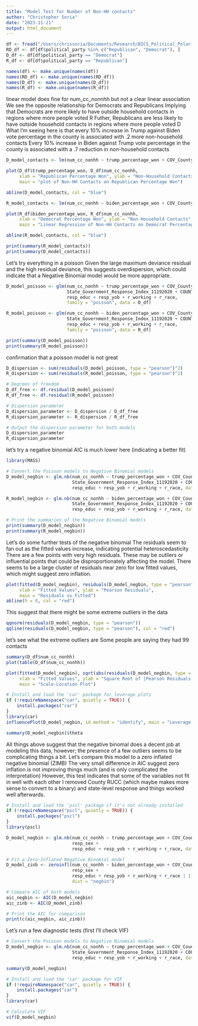 ```yaml
---
title: "Model Test for Number of Non-HH contacts"
author: "Christopher Soria"
date: "2023-11-21"
output: html_document
---
```

```r
df <- fread("/Users/chrissoria/Documents/Research/BICS_Political_Polarization/data/BICS_ZIP_Features.csv")
RD_df <- df[df$political_party %in% c("Republican", "Democrat"), ]
D_df <- df[df$political_party == "Democrat"]
R_df <- df[df$political_party == "Republican"]

names(df) <- make.unique(names(df))
names(RD_df) <- make.unique(names(RD_df))
names(D_df) <- make.unique(names(D_df))
names(R_df) <- make.unique(names(R_df))
```


linear model does fine for num_cc_nonnhh but not a clear linear association
We see the opposite relationship for Democrats and Republicans
Implying that Democrats are more likely to have outside household contacts in regions where more people voted R
Futher, Republicans are less likely to have outside household contacts in regions where more people voted D
What I'm seeing here is that every 10% increase in Trump against Biden vote percentage in the county is associated with .2 more non-household contacts
Every 10% increase in Biden against Trump vote percentage in the county is associated with a .7 reduction in non-household contacts
```r
D_model_contacts <- lm(num_cc_nonhh ~ trump_percentage_won + COV_County_CMR_2020_06_20 + State_Government_Response_Index_11192020 + COUNTY_RUCC_2013 + resp_sex + resp_educ + resp_yob + r_working + r_race, data = D_df)

plot(D_df$trump_percentage_won, D_df$num_cc_nonhh, 
     xlab = "Republican Percentage Won", ylab = "Non-Household Contacts",
     main = "plot of Non-HH Contacts on Republican Percentage Won")

abline(D_model_contacts, col = "blue")

R_model_contacts <- lm(num_cc_nonhh ~ biden_percentage_won + COV_County_CMR_2020_06_20 + State_Government_Response_Index_11192020 + COUNTY_RUCC_2013 + resp_sex + resp_educ + resp_yob + r_working + r_race, data = R_df)

plot(R_df$biden_percentage_won, R_df$num_cc_nonhh, 
     xlab = "Democrat Percentage Won", ylab = "Non-Household Contacts",
     main = "Linear Regression of Non-HH Contacts on Democrat Percentage Won")

abline(R_model_contacts, col = "blue")

print(summary(R_model_contacts))
print(summary(D_model_contacts))
```
Let's try everything in a poisson
Given the large maximum deviance residual and the high residual deviance, this suggests overdispersion, which could indicate that a Negative Binomial model would be more appropriate.

```r
D_model_poisson <- glm(num_cc_nonhh ~ trump_percentage_won + COV_County_CMR_2020_06_20 + 
                       State_Government_Response_Index_11192020 + COUNTY_RUCC_2013 + resp_sex + 
                       resp_educ + resp_yob + r_working + r_race, 
                       family = "poisson", data = D_df)

R_model_poisson <- glm(num_cc_nonhh ~ biden_percentage_won + COV_County_CMR_2020_06_20 + 
                       State_Government_Response_Index_11192020 + COUNTY_RUCC_2013 + resp_sex + 
                       resp_educ + resp_yob + r_working + r_race, 
                       family = "poisson", data = R_df)

print(summary(D_model_poisson))
print(summary(R_model_poisson))
```
confirmation that a poisson model is not great
```r
D_dispersion <- sum(residuals(D_model_poisson, type = "pearson")^2)
R_dispersion <- sum(residuals(R_model_poisson, type = "pearson")^2)

# Degrees of freedom
D_df_free <- df.residual(D_model_poisson)
R_df_free <- df.residual(R_model_poisson)

# Dispersion parameter
D_dispersion_parameter <- D_dispersion / D_df_free
R_dispersion_parameter <- R_dispersion / R_df_free

# Output the dispersion parameter for both models
D_dispersion_parameter
R_dispersion_parameter
```
let's try a negative binomial
AIC is much lower here (indicating a better fit)

```r
library(MASS)

# Convert the Poisson models to Negative Binomial models
D_model_negbin <- glm.nb(num_cc_nonhh ~ trump_percentage_won + COV_County_CMR_2020_06_20 + 
                         State_Government_Response_Index_11192020 + COUNTY_RUCC_2013 + resp_sex + 
                         resp_educ + resp_yob + r_working + r_race, data = D_df)

R_model_negbin <- glm.nb(num_cc_nonhh ~ biden_percentage_won + COV_County_CMR_2020_06_20 + 
                         State_Government_Response_Index_11192020 + COUNTY_RUCC_2013 + resp_sex + 
                         resp_educ + resp_yob + r_working + r_race, data = R_df)

# Print the summaries of the Negative Binomial models
print(summary(D_model_negbin))
print(summary(R_model_negbin))
```
Let's do some further tests of the negative binomial
The residuals seem to fan out as the fitted values increase, indicating potential heteroscedasticity
There are a few points with very high residuals. These may be outliers or influential points that could be disproportionately affecting the model.
There seems to be a large cluster of residuals near zero for low fitted values, which might suggest zero inflation.
```r
plot(fitted(D_model_negbin), residuals(D_model_negbin, type = "pearson"),
     xlab = "Fitted Values", ylab = "Pearson Residuals",
     main = "Residuals vs Fitted")
abline(h = 0, col = "red")
```

This suggest that there might be some extreme outliers in the data
```r
qqnorm(residuals(D_model_negbin, type = "pearson"))
qqline(residuals(D_model_negbin, type = "pearson"), col = "red")
```
let's see what the extreme outliers are
Some people are saying they had 99 contacts
```r
summary(D_df$num_cc_nonhh)
plot(table(D_df$num_cc_nonhh))
```
```r
plot(fitted(D_model_negbin), sqrt(abs(residuals(D_model_negbin, type = "pearson"))),
     xlab = "Fitted Values", ylab = "Square Root of |Pearson Residuals|",
     main = "Scale-Location Plot")
```

```r
# Install and load the 'car' package for leverage plots
if (!requireNamespace("car", quietly = TRUE)) {
    install.packages("car")
}
library(car)
influencePlot(D_model_negbin, id.method = "identify", main = "Leverage Plot")
```

```r
summary(D_model_negbin)$theta
```
All things above suggest that the negative binomal does a decent job at modeling this data, however; the presence of a few outliers seems to be complicating things a bit. Let's compare this model to a zero inflated negative binomial (ZIMB)
The very small difference in AIC suggest zero inflation is not improving things much (and is only complicated the interpretation)
However, this test indicates that some of the variables not fit in well with each other
I removed County RUCC (which maybe makes more sense to convert to a binary) and state-level response and things worked well afterwards. 

```r
# Install and load the 'pscl' package if it's not already installed
if (!requireNamespace("pscl", quietly = TRUE)) {
    install.packages("pscl")
}
library(pscl)

D_model_negbin <- glm.nb(num_cc_nonhh ~ trump_percentage_won + COV_County_CMR_2020_06_20 + 
                         resp_sex + 
                         resp_educ + resp_yob + r_working + r_race, data = D_df)

# Fit a Zero-Inflated Negative Binomial model
D_model_zinb <- zeroinfl(num_cc_nonhh ~ biden_percentage_won + COV_County_CMR_2020_06_20 + 
                         resp_sex + 
                         resp_educ + resp_yob + r_working + r_race | 1, data = D_df, 
                         dist = "negbin")

# Compare AIC of both models
aic_negbin <- AIC(D_model_negbin)
aic_zinb <- AIC(D_model_zinb)

# Print the AIC for comparison
print(c(aic_negbin, aic_zinb))
```

Let's run a few diagnostic tests (first I'll check VIF)
```r
# Convert the Poisson models to Negative Binomial models
D_model_negbin <- glm.nb(num_cc_nonhh ~ trump_percentage_won + COV_County_CMR_2020_06_20 + 
                         State_Government_Response_Index_11192020 + COUNTY_RUCC_2013 + resp_sex + 
                         resp_educ + resp_yob + r_working + r_race, data = D_df)

summary(D_model_negbin)

# Install and load the 'car' package for VIF
if (!requireNamespace("car", quietly = TRUE)) {
    install.packages("car")
}
library(car)

# Calculate VIF
vif(D_model_negbin)

```

